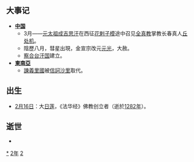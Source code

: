 {{yearTOC|1222|西夏'''[[光定|光定]]十二年'''；大理'''[[天开|天开]]十八年'''；蒙古'''[[元太祖|太祖]]十七年'''；金'''[[興定|興定]]六年'''，'''[[元光_(金朝)|元光]]元年'''；南宋'''[[嘉定_(年号)|嘉定]]十五年'''；蒲鲜万奴'''[[天泰|天泰]]八年'''；越南'''[[建嘉|建嘉]]十二年'''；日本'''[[承久|承久]]四年'''，'''[[貞應|貞應]]元年'''}}
== 大事记 ==
*'''[[中国|中国]]'''
**3月——[[元太祖|元太祖]][[成吉思汗|成吉思汗]]在西征[[花剌子模|花剌子模]]途中召见[[全真教|全真教]]掌教长春真人[[丘处机|丘处机]]。
**陰歷八月，彗星出現，金宣宗改元[[元光_(金朝)|元光]]，大赦。
**[[察合台汗国|察合台汗国]]建立。
*'''[[東南亞|東南亞]]'''
**[[諫義里國|諫義里國]]被[[信訶沙里|信訶沙里]]取代。

== 出生 ==
* [[2月16日|2月16日]]：大[[日莲|日莲]]，《法华经》佛教创立者（逝於[[1282年|1282年]]）。

== 逝世 ==
{{Wikisource year mention}}
*

[[Category:1222年|*]]
[[Category:1220年代|2年]]
[[Category:13世纪各年|2]]